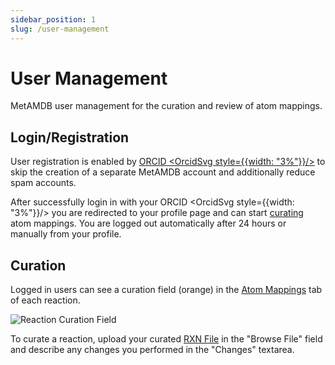 ```yaml
---
sidebar_position: 1
slug: /user-management
---
```



# User Management

MetAMDB user management for the curation and review of atom mappings.

## Login/Registration

User registration is enabled by [ORCID <OrcidSvg style={{width: "3%"}}/>](https://orcid.org) to skip the creation of a separate MetAMDB account and additionally reduce spam accounts.

After successfully login in with your ORCID <OrcidSvg style={{width: "3%"}}/> you are redirected to your profile page and can start [curating](/docs/user-management#curation) atom mappings. You are logged out automatically after 24 hours or manually from your profile.

## Curation

Logged in users can see a curation field (orange) in the [Atom Mappings](/docs/reaction#atom-mappings) tab of each reaction.

![Reaction Curation Field](./assets/img/curation.png)

To curate a reaction, upload your curated [RXN File](/docs/rxn-file) in the "Browse File" field and describe any changes you performed in the "Changes" textarea.
